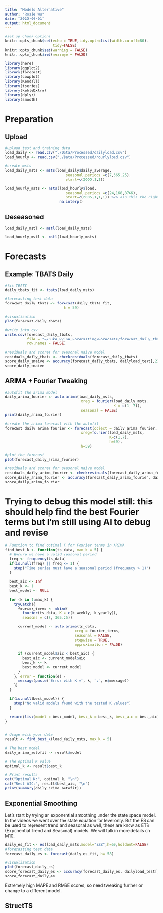```yaml
---
title: "Models Alternative"
author: "Rosie Wu"
date: "2025-04-01"
output: html_document
---
```


```r
#set up chunk options
knitr::opts_chunk$set(echo = TRUE,tidy.opts=list(width.cutoff=80), 
                      tidy=FALSE) 
knitr::opts_chunk$set(warning = FALSE)
knitr::opts_chunk$set(message = FALSE)
```

```r
library(here)
library(ggplot2)
library(forecast)
library(cowplot)
library(Kendall)
library(tseries)
library(kableExtra)
library(dplyr)
library(smooth)
```


# Preparation
## Upload
```r
#upload test and training data
load_daily <- read.csv("./Data/Processed/dailyload.csv")
load_hourly <- read.csv("./Data/Processed/hourlyload.csv")

#create msts
load_daily_msts <- msts(load_daily$daily_average, 
                            seasonal.periods =c(7,365.25),
                            start=c(2005,1,1)) 

load_hourly_msts <- msts(load_hourly$load, 
                            seasonal.periods =c(24,168,8766),
                            start=c(2005,1,1,1)) %>% #is this the right hour?
                         na.interp()
```

## Deseasoned
```r
load_daily_mstl <- mstl(load_daily_msts)

load_hourly_mstl <- mstl(load_hourly_msts)
```


# Forecasts

## Example: TBATS Daily

```r
#fit TBATS
daily_tbats_fit <- tbats(load_daily_msts)

#forecasting test data
forecast_daily_tbats <- forecast(daily_tbats_fit, 
                           h = 59)

#visualization
plot(forecast_daily_tbats)

#write into csv
write.csv(forecast_daily_tbats, 
          file = "~/Duke_R/TSA_Forecasting/Forecasts/forecast_daily_tbats.csv",
          row.names = FALSE)
```
```r
#residuals and scores for seasonal naive model
residuals_daily_tbats <- checkresiduals(forecast_daily_tbats)
score_daily_snaive <- accuracy(forecast_daily_tbats, dailyload_test[,2])
score_daily_snaive
```
## ARIMA + Fourier Tweaking
```r
#autofit the arima model
daily_arima_fourier <- auto.arima(load_daily_msts,
                                   xreg = fourier(load_daily_msts, 
                                                  K = c(1, 7)), 
                                   seasonal = FALSE)
print(daily_arima_fourier)

#create the arima forecast with the autofit
forecast_daily_arima_fourier <- forecast(object = daily_arima_fourier,
                                   xreg=fourier(load_daily_msts,
                                                K=c(1,7),
                                                h=59),
                                   h=59)

#plot the forecast
plot(forecast_daily_arima_fourier)
```
```r
#residuals and scores for seasonal naive model
residuals_daily_arima_fourier <- checkresiduals(forecast_daily_arima_fourier)
score_daily_arima_fourier <- accuracy(forecast_daily_arima_fourier, dailyload_test[,2])
score_daily_arima_fourier
```

# Trying to debug this model still: this should help find the best Fourier terms but I'm  still using AI to debug and revise

```r
# Function to find optimal K for Fourier terms in ARIMA
find_best_k <- function(ts_data, max_k = 5) {
  # Ensure we have a valid seasonal period
  freq <- frequency(ts_data)
  if(is.null(freq) || freq <= 1) {
    stop("Time series must have a seasonal period (frequency > 1)")
  }
  
  best_aic <- Inf
  best_k <- 1
  best_model <- NULL
  
  for (k in 1:max_k) {
    tryCatch({
      fourier_terms <- cbind(
        fourier(ts_data, K = c(k_weekly, k_yearly)), 
        seasons = c(7, 365.25))

      current_model <- auto.arima(ts_data,
                                xreg = fourier_terms,
                                seasonal = FALSE,
                                stepwise = TRUE,
                                approximation = FALSE)
      
      if (current_model$aic < best_aic) {
        best_aic <- current_model$aic
        best_k <- k
        best_model <- current_model
      }
    }, error = function(e) {
      message(paste("Error with K =", k, ":", e$message))
    })
  }
  
  if(is.null(best_model)) {
    stop("No valid models found with the tested K values")
  }
  
  return(list(model = best_model, best_k = best_k, best_aic = best_aic))
}
  

# Usage with your data
result <- find_best_k(load_daily_msts, max_k = 5)

# The best model
daily_arima_autofit <- result$model

# The optimal K value
optimal_k <- result$best_k

# Print results
cat("Optimal K:", optimal_k, "\n")
cat("Best AIC:", result$best_aic, "\n")
print(summary(daily_arima_autofit))
```



## Exponential Smoothing

Let's start by trying an exponential smoothing under the state space model. In the videos we went over the state equation for level only. But the ES can be used to represent trend and seasonal as well, these are know as ETS (Exponential Trend and Seasonal) models. We will talk in more details on M10.

```r
daily_es_fit <- es(load_daily_msts,model="ZZZ",h=59,holdout=FALSE)
#forecasting test data
forecast_daily_es <- forecast(daily_es_fit, h= 58)

#visualization
plot(forecast_daily_es)
score_forecast_daily_es <- accuracy(forecast_daily_es, dailyload_test[,2])
score_forecast_daily_es
```
Extremely high MAPE and RMSE scores, so need tweaking further or change to a different model.


## StructTS 


